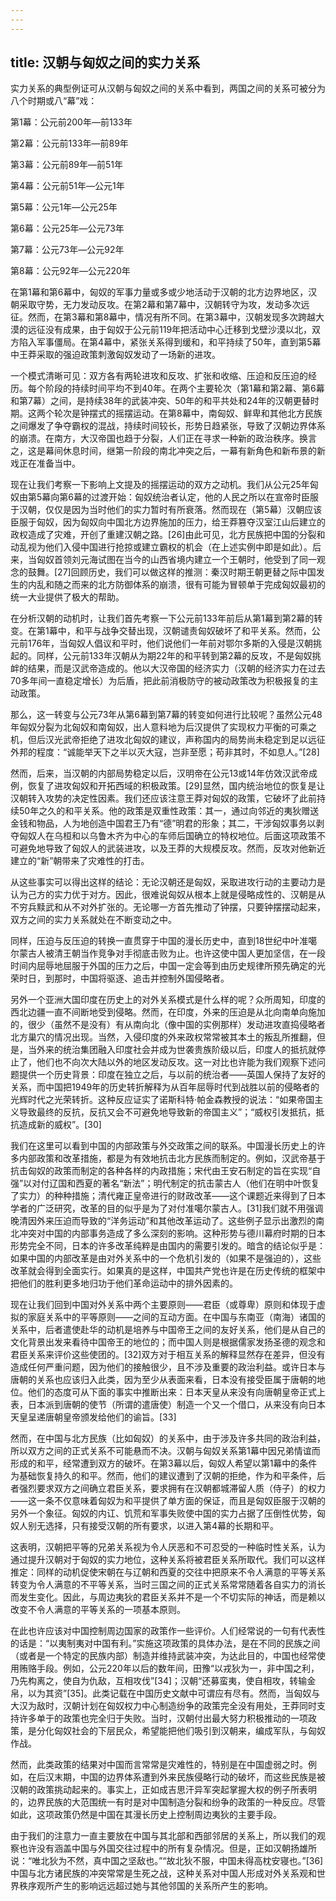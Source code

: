 ```yaml
---
---
---
```

title: 汉朝与匈奴之间的实力关系
---



实力关系的典型例证可从汉朝与匈奴之间的关系中看到，两国之间的关系可被分为八个时期或八“幕”戏：

第1幕：公元前200年—前133年

第2幕：公元前133年—前89年

第3幕：公元前89年—前51年

第4幕：公元前51年—公元1年

第5幕：公元1年—公元25年

第6幕：公元25年—公元73年

第7幕：公元73年—公元92年

第8幕：公元92年—公元220年

在第1幕和第6幕中，匈奴的军事力量或多或少地活动于汉朝的北方边界地区，汉朝采取守势，无力发动反攻。在第2幕和第7幕中，汉朝转守为攻，发动多次远征。然而，在第3幕和第8幕中，情况有所不同。在第3幕中，汉朝发现多次跨越大漠的远征没有成果，由于匈奴于公元前119年把活动中心迁移到戈壁沙漠以北，双方陷入军事僵局。在第4幕中，紧张关系得到缓和，和平持续了50年，直到第5幕中王莽采取的强迫政策刺激匈奴发动了一场新的进攻。

一个模式清晰可见：双方各有两轮进攻和反攻、扩张和收缩、压迫和反压迫的经历。每个阶段的持续时间平均不到40年。在两个主要轮次（第1幕和第2幕、第6幕和第7幕）之间，是持续38年的武装冲突、50年的和平共处和24年的汉朝更替时期。这两个轮次是钟摆式的摇摆运动。在第8幕中，南匈奴、鲜卑和其他北方民族之间爆发了争夺霸权的混战，持续时间较长，形势日趋紧张，导致了汉朝边界体系的崩溃。在南方，大汉帝国也趋于分裂，人们正在寻求一种新的政治秩序。换言之，这是幕间休息时间，继第一阶段的南北冲突之后，一幕有新角色和新布景的新戏正在准备当中。

现在让我们考察一下影响上文提及的摇摆运动的双方之动机。我们从公元25年匈奴由第5幕向第6幕的过渡开始：匈奴统治者认定，他的人民之所以在宣帝时臣服于汉朝，仅仅是因为当时他们的实力暂时有所衰落。然而现在（第5幕）汉朝应该臣服于匈奴，因为匈奴向中国北方边界施加的压力，给王莽篡夺汉室江山后建立的政权造成了灾难，开创了重建汉朝之路。[26]由此可见，北方民族把中国的分裂和动乱视为他们入侵中国进行抢掠或建立霸权的机会（在上述实例中即是如此）。后来，当匈奴首领刘元海试图在当今的山西省境内建立一个王朝时，他受到了同一观念的鼓舞。[27]回顾历史，我们可以做这样的推测：秦汉时期王朝更替之际中国发生的内乱和随之而来的北方防御体系的崩溃，很有可能为冒顿单于完成匈奴最初的统一大业提供了极大的帮助。

在分析汉朝的动机时，让我们首先考察一下公元前133年前后从第1幕到第2幕的转变。在第1幕中，和平与战争交替出现，汉朝谴责匈奴破坏了和平关系。然而，公元前176年，当匈奴人倡议和平时，他们说他们一年前对鄂尔多斯的入侵是汉朝挑起的。同样，公元前133年汉朝从为期22年的和平转到第2幕的反攻，不是匈奴挑衅的结果，而是汉武帝造成的。他以大汉帝国的经济实力（汉朝的经济实力在过去70多年间一直稳定增长）为后盾，把此前消极防守的被动政策改为积极报复的主动政策。

那么，这一转变与公元73年从第6幕到第7幕的转变如何进行比较呢？虽然公元48年匈奴分裂为北匈奴和南匈奴，出人意料地为后汉提供了实现权力平衡的可乘之机，但后汉光武帝拒绝了进攻北匈奴的建议，声称国内的局势尚未稳定到足以远征外邦的程度：“诚能举天下之半以灭大寇，岂非至愿；苟非其时，不如息人。”[28]

然而，后来，当汉朝的内部局势稳定以后，汉明帝在公元13或14年仿效汉武帝成例，恢复了进攻匈奴和开拓西域的积极政策。[29]显然，国内统治地位的恢复是让汉朝转入攻势的决定性因素。我们还应该注意王莽对匈奴的政策，它破坏了此前持续50年之久的和平关系。他的政策是双重性政策：其一，通过向邻近的夷狄赠送金钱和物品，人为地创造中国君王乃有“德”明君的形象；其二，干涉匈奴事务以剥夺匈奴人在乌桓和以乌鲁木齐为中心的车师后国确立的特权地位。后面这项政策不可避免地导致了匈奴人的武装进攻，以及王莽的大规模反攻。然而，反攻对他新近建立的“新”朝带来了灾难性的打击。

从这些事实可以得出这样的结论：无论汉朝还是匈奴，采取进攻行动的主要动力是认为己方的实力优于对方。因此，很难说匈奴从根本上就是侵略成性的、汉朝是从不穷兵黩武和从不对外扩张的。无论哪一方首先推动了钟摆，只要钟摆摆动起来，双方之间的实力关系就处在不断变动之中。

同样，压迫与反压迫的转换一直贯穿于中国的漫长历史中，直到18世纪中叶准噶尔蒙古人被清王朝当作竞争对手彻底击败为止。也许这使中国人更加坚信，在一段时间内屈辱地屈服于外国的压力之后，中国一定会等到由历史规律所预先确定的光荣时日，到那时，中国将驱逐、追击并控制外国侵略者。

另外一个亚洲大国印度在历史上的对外关系模式是什么样的呢？众所周知，印度的西北边疆一直不间断地受到侵略。然而，在印度，外来的压迫是从北向南单向施加的，很少（虽然不是没有）有从南向北（像中国的实例那样）发动进攻直捣侵略者北方巢穴的情况出现。当然，入侵印度的外来政权常常被其本土的叛乱所推翻，但是，当外来的统治集团融入印度社会并成为世袭贵族阶级以后，印度人的抵抗就停止了，他们也不向次大陆以外的地区发动反攻。这一对比也许能为我们观察下述问题提供一个历史背景：印度在独立之后，与以前的统治者——英国人保持了友好的关系，而中国把1949年的历史转折解释为从百年屈辱时代到战胜以前的侵略者的光辉时代之光荣转折。这种反应证实了诺斯科特·帕金森教授的说法：“如果帝国主义导致最终的反抗，反抗又会不可避免地导致新的帝国主义”；“威权引发抵抗，抵抗造成新的威权”。[30]

我们在这里可以看到中国的内部政策与外交政策之间的联系。中国漫长历史上的许多内部政策和改革措施，都是为有效地抗击北方民族而制定的。例如，汉武帝基于抗击匈奴的政策而制定的各种各样的内政措施；宋代由王安石制定的旨在实现“自强”以对付辽国和西夏的著名“新法”；明代制定的抗击蒙古人（他们在明中叶恢复了实力）的种种措施；清代雍正皇帝进行的财政改革——这个课题近来得到了日本学者的广泛研究，改革的目的似乎是为了对付准噶尔蒙古人。[31]我们就不用强调晚清因外来压迫而导致的“洋务运动”和其他改革运动了。这些例子显示出激烈的南北冲突对中国的内部事务造成了多么深刻的影响。这种形势与德川幕府时期的日本形势完全不同，日本的许多改革纯粹是由国内的需要引发的。暗含的结论似乎是：如果中国的内部改革是由对外关系中的一个危机引发的（如果不是强迫的），这些改革就会得到全面实行。如果真的是这样，中国共产党也许是在历史传统的框架中把他们的胜利更多地归功于他们革命运动中的排外因素的。

现在让我们回到中国对外关系中两个主要原则——君臣（或尊卑）原则和体现于虚拟的家庭关系中的平等原则——之间的互动方面。在中国与东南亚（南海）诸国的关系中，后者遣使赴华的动机是培养与中国帝王之间的友好关系，他们是从自己的文化背景出发来看待中国帝王的地位的；而中国人则是根据儒家发扬圣德的观念和君臣关系来评价这些使团的。[32]双方对于相互关系的解释显然存在差异，但没有造成任何严重问题，因为他们的接触很少，且不涉及重要的政治利益。或许日本与唐朝的关系也应该归入此类，因为至少从表面来看，日本没有接受臣属于唐朝的地位。他们的态度可从下面的事实中推断出来：日本天皇从来没有向唐朝皇帝正式上表，日本派到唐朝的使节（所谓的遣唐使）制造一个又一个借口，从来没有向日本天皇呈递唐朝皇帝颁发给他们的谕旨。[33]

然而，在中国与北方民族（比如匈奴）的关系中，由于涉及许多共同的政治利益，所以双方之间的正式关系不可能悬而不决。汉朝与匈奴关系第1幕中因兄弟情谊而形成的和平，经常遭到双方的破坏。在第3幕以后，匈奴人希望以第1幕中的条件为基础恢复持久的和平。然而，他们的建议遭到了汉朝的拒绝，作为和平条件，后者强烈要求双方之间确立君臣关系，要求拥有在汉朝都城滞留人质（侍子）的权力——这一条不仅意味着匈奴为和平提供了单方面的保证，而且是匈奴臣服于汉朝的另外一个象征。匈奴的内讧、饥荒和军事失败使中国的实力占据了压倒性优势，匈奴人别无选择，只有接受汉朝的所有要求，以进入第4幕的长期和平。

这表明，汉朝把平等的兄弟关系视为令人厌恶和不可忍受的一种临时性关系，认为通过提升汉朝对于匈奴的实力地位，这种关系将被君臣关系所取代。我们可以这样推定：同样的动机促使宋朝在与辽朝和西夏的交往中把原来不令人满意的平等关系转变为令人满意的不平等关系，当时三国之间的正式关系常常随着各自实力的消长而发生变化。因此，与周边夷狄的君臣关系并不是一个不切实际的神话，而是赖以改变不令人满意的平等关系的一项基本原则。

在此也许应该对中国控制周边国家的政策作一些评价。人们经常说的一句有代表性的话是：“以夷制夷对中国有利。”实施这项政策的具体办法，是在不同的民族之间（或者是一个特定的民族内部）制造并维持武装冲突，为达此目的，中国也经常使用贿赂手段。例如，公元220年以后的数年间，田豫“以戎狄为一，非中国之利，乃先构离之，使自为仇敌，互相攻伐”[34]；汉朝“还募蛮夷，使自相攻，转输金帛，以为其资”[35]。此类记载在中国历史文献中可谓应有尽有。然而，当匈奴与大汉为敌时，汉朝计划在匈奴权力中心制造纷争的政策完全没有用处，王莽同时支持许多单于的政策也完全归于失败。当时，汉朝付出最大努力积极推动的一项政策，是分化匈奴社会的下层民众，希望能把他们吸引到汉朝来，编成军队，与匈奴作战。

然而，此类政策的结果对中国而言常常是灾难性的，特别是在中国虚弱之时。例如，在后汉末期，中国的边界体系遭到外来民族侵略行动的破坏，而这些民族是被汉朝的政策挑动起来的。事实上，正如成吉思汗异军突起掌握大权的例子所表明的，边界民族的大范围统一有时是对中国制造分裂和纷争的政策的一种反应。尽管如此，这项政策仍然是中国在其漫长历史上控制周边夷狄的主要手段。

由于我们的注意力一直主要放在中国与其北部和西部邻居的关系上，所以我们的观察也许没有涵盖中国与外国交往过程中的所有复杂情况。但是，正如汉朝扬雄所说：“唯北狄为不然，真中国之坚敌也。”“故北狄不服，中国未得高枕安寝也。”[36]中国与北方诸民族的冲突常常是生死之战，这种关系对中国人形成对外关系观和世界秩序观所产生的影响远远超过她与其他邻国的关系所产生的影响。
